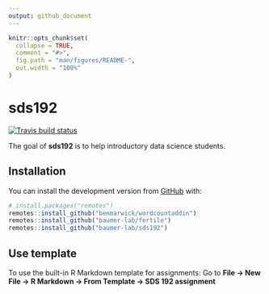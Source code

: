 ```yaml
---
output: github_document
---
```


<!-- README.md is generated from README.Rmd. Please edit that file -->

```r
knitr::opts_chunk$set(
  collapse = TRUE,
  comment = "#>",
  fig.path = "man/figures/README-",
  out.width = "100%"
)
```

# sds192

<!-- badges: start -->
[![Travis build status](https://travis-ci.org/baumer-lab/sds192.svg?branch=master)](https://travis-ci.org/baumer-lab/sds192)
<!-- badges: end -->

The goal of **sds192** is to help introductory data science students. 

## Installation

You can install the development version from [GitHub](https://github.com/) with:

```r
# install.packages("remotes")
remotes::install_github("benmarwick/wordcountaddin")
remotes::install_github("baumer-lab/fertile")
remotes::install_github("baumer-lab/sds192")
```

## Use template

To use the built-in R Markdown template for assignments:
Go to **File -> New File -> R Markdown -> From Template -> SDS 192 assignment**